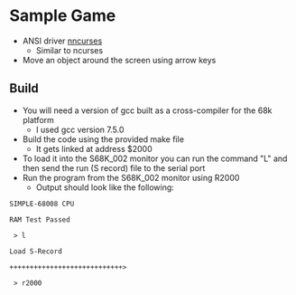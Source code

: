 = Sample Game =

* ANSI driver [https://github.com/douggilliland/Linux-68k/blob/master/SIMPLE_68008/S68K_clibs/S68K_nncurses.h nncurses]
** Similar to ncurses
* Move an object around the screen using arrow keys

== Build ==

* You will need a version of gcc built as a cross-compiler for the 68k platform
** I used gcc version 7.5.0
* Build the code using the provided make file
** It gets linked at address $2000
* To load it into the S68K_002 monitor you can run the command "L" and then send the run (S record) file to the serial port
* Run the program from the S68K_002 monitor using R2000
** Output should look like the following:
<pre>
SIMPLE-68008 CPU

RAM Test Passed

 > l

Load S-Record

++++++++++++++++++++++++++++>

 > r2000
</pre>

